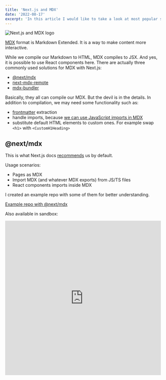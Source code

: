 ```yaml
---
title: 'Next.js and MDX'
date: '2022-08-17'
excerpt: 'In this article I would like to take a look at most popular solutions for dealing with MDX in Next.js'
---
```


![Next.js and MDX logo](/assets/blog/next-js-and-mdx/next_mdx.png)

[MDX](https://mdxjs.com/) format is Markdown Extended. It is a way to make content more interactive.

While we compile our Markdown to HTML, MDX compiles to JSX.
And yes, it is possible to use React components here.
There are actually three commonly used solutions for MDX with Next.js:

- [@next/mdx](https://www.npmjs.com/package/@next/mdx)
- [next-mdx-remote](https://github.com/hashicorp/next-mdx-remote)
- [mdx-bundler](https://github.com/kentcdodds/mdx-bundler)

Basically, they all can compile our MDX. But the devil is in the details. In addition to compilation, we may need some functionality such as:

- [frontmatter](https://gohugo.io/content-management/front-matter/) extraction
- handle imports, because [we can use JavaScript imports in MDX](https://mdxjs.com/docs/what-is-mdx/#esm)
- substitute default HTML elements to custom ones. For example swap `<h1>` with `<CustomH1Heading>`

## @next/mdx

This is what Next.js docs [recommends](https://nextjs.org/docs/advanced-features/using-mdx) us by default.

Usage scenarios:

- Pages as MDX
- Import MDX (and whatever MDX exports) from JS/TS files
- React components imports inside MDX

I created an example repo with some of them for better understanding.

[Example repo with @next/mdx](https://github.com/tatarianBarbarian/nextjs-with-next-mdx)

Also available in sandbox:

<iframe
  frameBorder="0"
  width="100%"
  height="500px"
  src="https://replit.com/@asssama212/nextjs-with-next-mdx?embed=true"
/>

Give it some clicks.

### Reflections on @next/mdx

I tried to take it to my blog, but I found that it is bound to filesystem and I'll end up with some boilerplate code.

This is a good solution if:

- You don't need to "compile" it by yourself
- Your MDX comes from filesystem
- Your routes are filesystem-based, not [dynamic](https://nextjs.org/docs/routing/dynamic-routes) ones

## next-mdx-remote

Main focus of this project is to awoid @next/mdx [limitations](https://github.com/hashicorp/next-mdx-remote#background--theory).

It offers us different approach. It gives us ability to compile our MDX files in
[getStaticProps](https://nextjs.org/docs/api-reference/data-fetching/get-static-props)
or [getServerSideProps](https://nextjs.org/docs/api-reference/data-fetching/get-server-side-props)

[Example repo with next-mdx-remote](https://github.com/tatarianBarbarian/next-js-with-next-mdx-remote)

In sandbox:

<iframe
  frameBorder="0"
  width="100%"
  height="500px"
  src="https://replit.com/@asssama212/next-js-with-next-mdx-remote?embed=true"
/>

As you can see, we can swap standard components with ours.

Cool thing is that it also can parse frontmatter!

`import`/`export` don't work in next-mdx-remote. If we want to use some components from our codebase,
we should provide them through "components" property of `<MDXRemote>` component.

### Reflections on next-mdx-remote

It was "almost this" for my own purposes, but absence of handling imports was critical for me.

This one is good solution if:

- You have many and many MDX files
- Your MDX may be anywhere
- You know the set of components which will be used in MDX

## mdx-bundler

I don't know why but it took me some time to find it actually.

It's like next-mdx-remote, but with batteries. It has very similar interface but:

- handles import/export statements inside our MDX
- you can reference frontmatter inside MDX itself
- you can reference constants declared in your MDX

[Example repo with mdx-bundler](https://github.com/tatarianBarbarian/next-js-with-mdx-bundler)

Example code in sanbox:

<iframe
  frameBorder="0"
  width="100%"
  height="500px"
  src="https://replit.com/@asssama212/next-js-with-mdx-bundler?embed=true"
/>

### Reflections on mdx-bundler

It has simple and flexible API. But its abilities terrifying me a bit.

And this is why: we can write entire components inside our MDX, can import and export things.

It's very easy to fall into situation where **our content is highly coupled to our code**.

## Summary

Which tool is the coolest?

The coolest one that meets your requirements.
